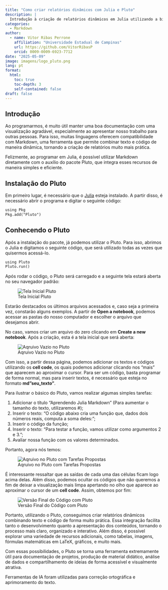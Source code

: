 ```yaml
---
title: "Como criar relatórios dinâmicos com Julia e Pluto"
description: |
  Introdução à criação de relatórios dinâmicos em Julia utilizando a biblioteca Pluto.
categories:
  - Markdown
author:
  - name: Vitor Ribas Perrone
    affiliation: "Universidade Estadual de Campinas"
    url: https://github.com/VitorRibasP
    orcid: 0009-0009-6923-7712
date: "2025-05-09"
image: imagens/logo_pluto.png
lang: pt
format:
  html:
    toc: true
    toc-depth: 3
    self-contained: false
draft: false
---
```


## Introdução

Ao programarmos, é muito útil manter uma boa documentação com uma visualização agradável, especialmente ao apresentar nosso trabalho para outras pessoas. Para isso, muitas linguagens oferecem compatibilidade com Markdown, uma ferramenta que permite combinar texto e código de maneira dinâmica, tornando a criação de relatórios muito mais prática.

Felizmente, ao programar em Julia, é possível utilizar Markdown diretamente com o auxílio do pacote Pluto, que integra esses recursos de maneira simples e eficiente.

## Instalação do Pluto

Em primeiro lugar, é necessário que o [Julia](https://www.ime.unicamp.br/~juliacps/Blog/instalar_julia.html) esteja instalado. A partir disso, é necessário abrir o programa e digitar o seguinte código:

```default
using Pkg
Pkg.add("Pluto")
```

## Conhecendo o Pluto

Após a instalação do pacote, já podemos utilizar o Pluto. Para isso, abrimos o Julia e digitamos o seguinte código, que será utilizado todas as vezes que quisermos acessá-lo.

```default
using Pluto
Pluto.run()
```

Após rodar o código, o Pluto será carregado e a seguinte tela estará aberta no seu navegador padrão:

![Tela Inicial Pluto](imagens/pluto_inicial.png){fig-align="center"}

Estarão destacados os últimos arquivos acessados e, caso seja a primeira vez, constarão alguns exemplos. A partir de **Open a notebook**, podemos acessar as pastas do nosso computador e escolher o arquivo que desejamos abrir. 

No caso, vamos criar um arquivo do zero clicando em **Create a new notebook**. Após a criação, esta é a tela inicial que será aberta:

![Aqruivo Vazio no Pluto](imagens/pluto_arquivo_vazio.png){fig-align="center"}

Com isso, a partir dessa página, podemos adicionar os textos e códigos utilizando os **cell code**, os quais podemos adicionar clicando nos “mais” que aparecem ao aproximar o cursor. Para ser um código, basta programar de forma normal, mas para inserir textos, é necessário que esteja no formato **md"seu_texto"**. 

Para ilustrar o básico do Pluto, vamos realizar algumas simples tarefas:

1. Adicionar o título “Aprendendo Julia Markdown” (Para aumentar o tamanho do texto, utilizaremos #);
2. Inserir o texto: “O código abaixo cria uma função que, dados dois números reais, computa a soma deles:”;
3. Inserir o código da função;
4. Inserir o texto: “Para testar a função, vamos utilizar como argumentos 2 e 3.”;
4. Avaliar nossa função com os valores determinados.

Portanto, agora nós temos:

![Aqruivo no Pluto com Tarefas Propostas](imagens/pluto_codigos.png){fig-align="center"}

É interessante ressaltar que as saídas de cada uma das células ficam logo acima delas. Além disso, podemos ocultar os códigos que não queremos a fim de deixar a visualização mais limpa apertando no olho que aparece ao aproximar o cursor de um **cell code**. Assim, obtemos por fim:

![Versão Final do Código com Pluto](imagens/pluto_final.png){fig-align="center"}

Portanto, utilizando o Pluto, conseguimos criar relatórios dinâmicos combinando texto e código de forma muito prática. Essa integração facilita tanto o desenvolvimento quanto a apresentação dos conteúdos, tornando o processo mais claro, organizado e interativo. Além disso, é possível explorar uma variedade de recursos adicionais, como tabelas, imagens, fórmulas matemáticas em LaTeX, gráficos, e muito mais.

Com essas possibilidades, o Pluto se torna uma ferramenta extremamente útil para documentação de projetos, produção de material didático, análise de dados e compartilhamento de ideias de forma acessível e visualmente atrativa.

::: callout-note
Ferramentas de IA foram utilizadas para correção ortográfica e aprimoramento do texto.
:::